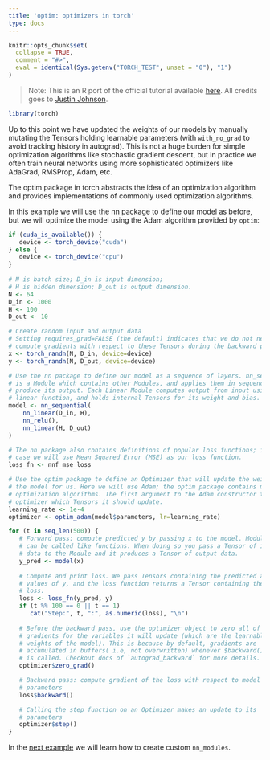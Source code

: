 ```yaml
---
title: 'optim: optimizers in torch'
type: docs
---
```


```r
knitr::opts_chunk$set(
  collapse = TRUE,
  comment = "#>",
  eval = identical(Sys.getenv("TORCH_TEST", unset = "0"), "1")
)
```

> Note: This is an R port of the official tutorial available [here](https://pytorch.org/tutorials/beginner/examples_tensor/two_layer_net_numpy.html#sphx-glr-beginner-examples-tensor-two-layer-net-numpy-py). All credits goes to [Justin Johnson](https://github.com/jcjohnson/pytorch-examples).

```r
library(torch)
```

Up to this point we have updated the weights of our models by manually mutating the Tensors holding learnable parameters (with `with_no_grad` to avoid tracking history in autograd). This is not a huge burden for simple optimization algorithms like stochastic gradient descent, but in practice we often train neural networks using more sophisticated optimizers like AdaGrad, RMSProp, Adam, etc.

The optim package in torch abstracts the idea of an optimization algorithm and provides implementations of commonly used optimization algorithms.

In this example we will use the nn package to define our model as before, but we will optimize the model using the Adam algorithm provided by `optim`:

```r
if (cuda_is_available()) {
   device <- torch_device("cuda")
} else {
   device <- torch_device("cpu")
}
   
# N is batch size; D_in is input dimension;
# H is hidden dimension; D_out is output dimension.
N <- 64
D_in <- 1000
H <- 100
D_out <- 10

# Create random input and output data
# Setting requires_grad=FALSE (the default) indicates that we do not need to 
# compute gradients with respect to these Tensors during the backward pass.
x <- torch_randn(N, D_in, device=device)
y <- torch_randn(N, D_out, device=device)

# Use the nn package to define our model as a sequence of layers. nn_sequential
# is a Module which contains other Modules, and applies them in sequence to
# produce its output. Each Linear Module computes output from input using a
# linear function, and holds internal Tensors for its weight and bias.
model <- nn_sequential(
    nn_linear(D_in, H),
    nn_relu(),
    nn_linear(H, D_out)
)

# The nn package also contains definitions of popular loss functions; in this
# case we will use Mean Squared Error (MSE) as our loss function.
loss_fn <- nnf_mse_loss

# Use the optim package to define an Optimizer that will update the weights of
# the model for us. Here we will use Adam; the optim package contains many other
# optimization algorithms. The first argument to the Adam constructor tells the
# optimizer which Tensors it should update.
learning_rate <- 1e-4
optimizer <- optim_adam(model$parameters, lr=learning_rate)

for (t in seq_len(500)) {
   # Forward pass: compute predicted y by passing x to the model. Module objects
   # can be called like functions. When doing so you pass a Tensor of input
   # data to the Module and it produces a Tensor of output data.
   y_pred <- model(x)
   
   # Compute and print loss. We pass Tensors containing the predicted and true
   # values of y, and the loss function returns a Tensor containing the
   # loss.
   loss <- loss_fn(y_pred, y)
   if (t %% 100 == 0 || t == 1)
      cat("Step:", t, ":", as.numeric(loss), "\n")
   
   # Before the backward pass, use the optimizer object to zero all of the
   # gradients for the variables it will update (which are the learnable
   # weights of the model). This is because by default, gradients are
   # accumulated in buffers( i.e, not overwritten) whenever $backward()
   # is called. Checkout docs of `autograd_backward` for more details.
   optimizer$zero_grad()

   # Backward pass: compute gradient of the loss with respect to model
   # parameters
   loss$backward()

   # Calling the step function on an Optimizer makes an update to its
   # parameters
   optimizer$step()
}
```

In the [next example](custom-nn.html) we will learn how to create custom `nn_modules`.
